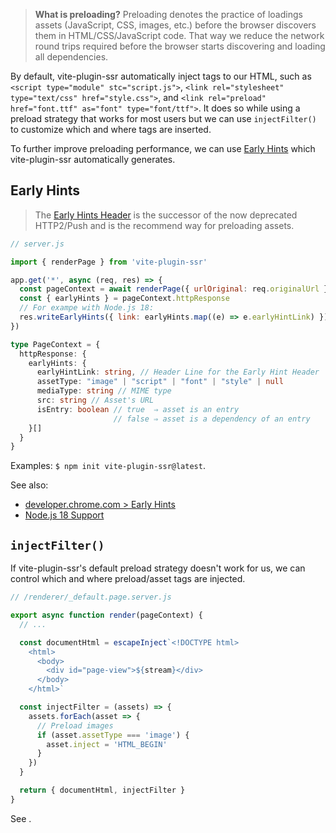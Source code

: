 
> **What is preloading?** Preloading denotes the practice of loadings assets (JavaScript, CSS, images, etc.) before the browser discovers them in HTML/CSS/JavaScript code. That way we reduce the network round trips required before the browser starts discovering and loading all dependencies.

By default, vite-plugin-ssr automatically inject tags to our HTML, such as `<script type="module" stc="script.js">`, `<link rel="stylesheet" type="text/css" href="style.css">`, and `<link rel="preload" href="font.ttf" as="font" type="font/ttf">`. It does so while using a preload strategy that works for most users but we can use `injectFilter()` to customize which and where tags are inserted.

To further improve preloading performance, we can use [Early Hints](https://developer.mozilla.org/en-US/docs/Web/HTTP/Status/103) which vite-plugin-ssr automatically generates.


## Early Hints

> The [Early Hints Header](https://developer.mozilla.org/en-US/docs/Web/HTTP/Status/103) is the successor of the now deprecated HTTP2/Push and is the recommend way for preloading assets.

```js
// server.js

import { renderPage } from 'vite-plugin-ssr'

app.get('*', async (req, res) => {
  const pageContext = await renderPage({ urlOriginal: req.originalUrl } )
  const { earlyHints } = pageContext.httpResponse
  // For exampe with Node.js 18:
  res.writeEarlyHints({ link: earlyHints.map((e) => e.earlyHintLink) })
})
```
```ts
type PageContext = {
  httpResponse: {
    earlyHints: {
      earlyHintLink: string, // Header Line for the Early Hint Header
      assetType: "image" | "script" | "font" | "style" | null
      mediaType: string // MIME type
      src: string // Asset's URL
      isEntry: boolean // true  ⇒ asset is an entry
                       // false ⇒ asset is a dependency of an entry
    }[]
  }
}
```

Examples: `$ npm init vite-plugin-ssr@latest`.

See also:
 - [developer.chrome.com > Early Hints](https://developer.chrome.com/blog/early-hints/)
 - [Node.js 18 Support](https://nodejs.org/dist/latest-v19.x/docs/api/http.html#responsewriteearlyhintshints-callback)


## `injectFilter()`

If vite-plugin-ssr's default preload strategy doesn't work for us, we can control which and where preload/asset tags are injected.

```ts
// /renderer/_default.page.server.js

export async function render(pageContext) {
  // ...

  const documentHtml = escapeInject`<!DOCTYPE html>
    <html>
      <body>
        <div id="page-view">${stream}</div>
      </body>
    </html>`

  const injectFilter = (assets) => {
    assets.forEach(asset => {
      // Preload images
      if (asset.assetType === 'image') {
        asset.inject = 'HTML_BEGIN'
      }
    })
  }

  return { documentHtml, injectFilter }
}
```

See <Link href="/injectFilter" />.
